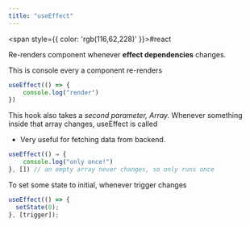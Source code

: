 ```yaml
---
title: "useEffect"
---
```



<span style={{ color: 'rgb(116,62,228)' }}>#react</span> 

Re-renders component whenever **effect dependencies** changes.

This is console every a component re-renders

```jsx
useEffect(() => {
	console.log("render")
})
```

This hook also takes a *second parameter, Array.* Whenever something inside that array changes, useEffect is called

- Very useful for fetching data from backend.

```jsx
useEffect(() ⇒ {
	console.log("only once!")
}, []) // an empty array never changes, so only runs once
```

To set some state to initial, whenever trigger changes

```jsx
useEffect(() => {
  setState(0);
}, [trigger]);
```

